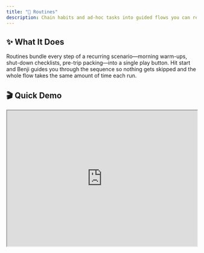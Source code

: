 ```yaml
---
title: "🧩 Routines"
description: Chain habits and ad-hoc tasks into guided flows you can replay, share, and schedule
---
```


## ✨ What It Does

Routines bundle every step of a recurring scenario—morning warm-ups, shut-down checklists, pre-trip packing—into a single play button. Hit start and Benji guides you through the sequence so nothing gets skipped and the whole flow takes the same amount of time each run.

## 🎬 Quick Demo

<iframe
  src="https://www.youtube.com/embed/YQlh-OYmeXU"
  title="Benji Routines Walkthrough"
  width="100%"
  height="360"
  style={{ border: 0, borderRadius: "12px", marginBottom: "1.5rem" }}
  allow="accelerometer; autoplay; clipboard-write; encrypted-media; gyroscope; picture-in-picture; web-share"
  allowFullScreen
/>

## 🚪 Access & Activation

- Turn on Routines via `Settings → Features → Routines`, then choose whether to pin it to the sidebar, mobile toolbar, or surface the routines widget on your dashboard.
- Reload once if the page doesn’t appear immediately—the toggle persists per user.

## 🧭 Core Workflow

- Click **Create routine** to open the form. Set a name and emoji, pick a time of day (Any, Morning, Afternoon, Evening, Night), choose the days it should appear (all enabled by default), and optionally start it paused.
- Time-of-day and day selections feed the routine filters so it shows up exactly when you need it—in the list, widget, and player.
- After saving, open the routine’s ••• menu → **Edit routine items** to build the step list:
  - **Habit steps** reference existing habits (or let you create new ones inline). They inherit habit duration and completion rules and update the underlying habit log.
  - **Item steps** are one-off tasks such as “Pack chargers” or “Open windows”. They’re perfect for checklists you don’t want stored as habits. Give them durations to keep totals accurate.
- Drag to reorder steps; the editor constantly updates the routine’s total duration so you know how long the full flow takes before scheduling it or dropping it into the planner.

### 🧱 Habit Steps vs. Item Steps

- **Habit steps**: best for ongoing habits you already track. They award habit points, respect habit privacy, and show up in habit stats. Use them when the step should influence your habit grade or appear elsewhere in Benji.
- **Item steps**: standalone checklist entries that live only inside the routine, leaving habit streaks and points untouched—perfect for packing lists, travel prep, or occasional chores that you still want in the flow.

## 🗂️ Collaboration & Sharing

- Open a routine’s menu → **Sharing** to invite teammates. Invited users can play the routine, contribute completions, and see active progress.
- Routine invites surface in the header (desktop) and filters popover (mobile) so you can accept or decline on any device.
- Habits inside a shared routine keep their own privacy: assigned habits still belong to their original owners, and completions respect each habit’s privacy setting.

## ▶️ Running a Routine

- Click a routine card to start a run. Every launch creates (or resumes) a routine instance with a progress bar, completed/remaining counts, and quick navigation.
- Active instances appear in the left sidebar so you can reopen them in a modal while you work elsewhere in Benji.
- Use the view toggle:
  - **Player** focuses on the current step with large controls.
  - **List** shows every step so you can mark items non-linearly when you already know the flow.
- Habit steps provide dedicated **Done**, **Skip**, and **Fail** buttons. Item steps use the same controls. Keyboard shortcuts (`Alt/Option` for Skip, `Cmd/Ctrl` for Fail) remain optional—you can always use the buttons or menu.
- Habit steps update the underlying habit log instantly; item steps only affect the routine instance. Jump back or forward, or use **Reset** to clear the whole instance without touching the routine definition.
- Routine instances remember your position automatically. If you pause halfway through, reopening the instance picks up exactly where you left off.

## 🗓️ Scheduling & Planner Integration

- Routine duration equals the sum of step durations. When you drop a routine onto the planner calendar, Benji blocks out that amount of time so your schedule matches reality.
- Planner events created from routines link back to the player, making it easy to start the flow when the calendar reminder fires.

## 📊 Widgets & Dashboards

- **Routines widget** (My Day): shows routines matching the current time (or “Any” time) and lets you launch them instantly. Widget settings let you include/exclude “Any” time routines or show routines created by collaborators.
- Routines inherit the same durations you defined in the editor, so scheduling them on My Day or in Planner keeps your dashboard timeline accurate.

## ⚡ Alfred & Quick Actions

- Alfred includes commands for `Create routine`, opening specific routines, or launching the player. Spotlight also surfaces pending routine invites and recently active runs for fast access.

## ⌨️ Keyboard Shortcuts

- `Cmd/Ctrl + K`: open Spotlight to run **Create routine**, open a specific routine, or launch the player without leaving your current view.
- `Alt/Option + click` on a step to log a **Skip** instantly (works in Player and List views).
- `Cmd/Ctrl + click` on a step to mark it **Failed** without opening the menu.

## 🔐 Global Settings & Privacy

- Feature visibility, widget toggles, and invite management all live under `Settings → Features → Routines`.
- Timeline visibility flows through the underlying habits; when you mark habit steps done from the player they respect each habit’s privacy and point rules.
- Sharing access is scoped per routine: collaborators you invite can run and edit, while uninvited teammates can’t see the flow.

## 🏆 Timeline & Points

- Leaderboard changes come from the habit steps you log; item steps stay internal to the routine.
- Resetting or pausing a routine instance leaves underlying habit logs untouched, so timeline and leaderboard totals remain consistent.

## 🔗 Integrations & Dependencies

- Habit steps update the associated habit logs immediately, influencing Habit widgets, scores, and planner blocks.
- Dropping routines into Planner creates linked events that maintain duration parity and provide a quick jump back into the player.
- Shared routines respect the same infrastructure as Habit lists and planner invites, so keep those integrations healthy for smooth collaboration.

## 😌 Pausing Routines

- Heading out on vacation or shelving a flow for a season? Mark the routine as **Paused** from the edit dialog. Paused routines disappear from the widget and player until you unpause them, but every habit/item remains intact for later runs.
